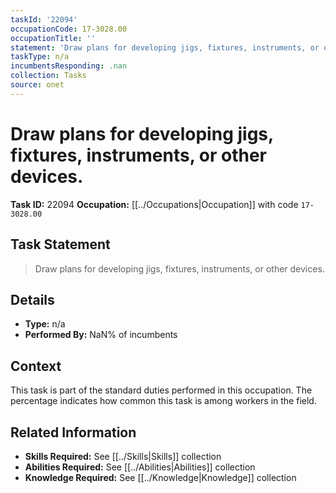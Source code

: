 ```yaml
---
taskId: '22094'
occupationCode: 17-3028.00
occupationTitle: ''
statement: 'Draw plans for developing jigs, fixtures, instruments, or other devices.'
taskType: n/a
incumbentsResponding: .nan
collection: Tasks
source: onet
---
```

# Draw plans for developing jigs, fixtures, instruments, or other devices.

**Task ID:** 22094
**Occupation:** [[../Occupations|Occupation]] with code `17-3028.00`

## Task Statement

> Draw plans for developing jigs, fixtures, instruments, or other devices.

## Details

- **Type:** n/a
- **Performed By:** NaN% of incumbents

## Context

This task is part of the standard duties performed in this occupation. The percentage indicates how common this task is among workers in the field.

## Related Information

- **Skills Required:** See [[../Skills|Skills]] collection
- **Abilities Required:** See [[../Abilities|Abilities]] collection
- **Knowledge Required:** See [[../Knowledge|Knowledge]] collection
